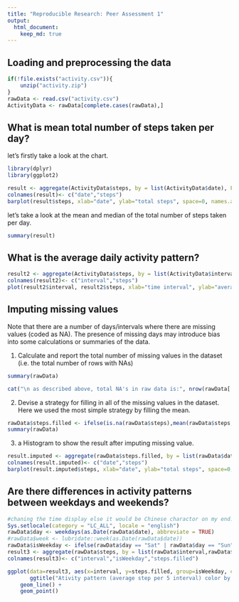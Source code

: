 ```yaml
---
title: "Reproducible Research: Peer Assessment 1"
output: 
  html_document:
    keep_md: true
---
```



## Loading and preprocessing the data

```r
if(!file.exists("activity.csv")){
    unzip("activity.zip")
}
rawData <- read.csv("activity.csv")
ActivityData <- rawData[complete.cases(rawData),]

```



## What is mean total number of steps taken per day?
let's firstly take a look at the chart.
```r
library(dplyr)
library(ggplot2)

result <- aggregate(ActivityData$steps, by = list(ActivityData$date), FUN=sum)
colnames(result)<- c("date","steps")
barplot(result$steps, xlab="date", ylab="total steps", space=0, names.arg = result$date, main = "Total number of steps taken each day")

```

let's take a look at the mean and median of the total number of steps taken per day. 
```r
summary(result)
```

## What is the average daily activity pattern?
```r
result2 <- aggregate(ActivityData$steps, by = list(ActivityData$interval), FUN=mean)
colnames(result2)<- c("interval","steps")
plot(result2$interval, result2$steps, xlab="time interval", ylab="average steps", type='l', main="Average daily activity pattern")
```



## Imputing missing values
Note that there are a number of days/intervals where there are missing values (coded as NA). The presence of missing days may introduce bias into some calculations or summaries of the data.

1. Calculate and report the total number of missing values in the dataset (i.e. the total number of rows with NAs)

```r
summary(rawData)

cat("\n as described above, total NA's in raw data is:", nrow(rawData[!complete.cases(rawData),]), "\n")

```

2. Devise a strategy for filling in all of the missing values in the dataset. Here we used the most simple strategy by filling the mean.
```r
rawData$steps.filled <- ifelse(is.na(rawData$steps),mean(rawData$steps, na.rm = TRUE),rawData$steps)
summary(rawData)
```

 3. a Histogram to show the result after imputing missing value.
```r
result.imputed <- aggregate(rawData$steps.filled, by = list(rawData$date), FUN=sum)
colnames(result.imputed)<- c("date","steps")
barplot(result.imputed$steps, xlab="date", ylab="total steps", space=0, names.arg = result.imputed$date, main = "Total number of steps taken each day (imputed)")
```


## Are there differences in activity patterns between weekdays and weekends?
```r
#chaning the time display else it would be Chinese charactor on my end.
Sys.setlocale(category = "LC_ALL", locale = "english")
rawData$day <- weekdays(as.Date(rawData$date), abbreviate = TRUE)
#rawData$week <- lubridate::week(as.Date(rawData$date))
rawData$isWeekday <- ifelse(rawData$day == "Sat" | rawData$day == "Sun", "weekday", "weekend")
result3 <- aggregate(rawData$steps, by = list(rawData$interval,rawData$isWeekday), FUN=mean, na.rm=TRUE)
colnames(result3)<- c("interval","isWeekday","steps.filled")

ggplot(data=result3, aes(x=interval, y=steps.filled, group=isWeekday, colour=isWeekday))+
       ggtitle("Ativity pattern (average step per 5 interval) color by weekdays / weekends") +
    geom_line() +
    geom_point()

```
